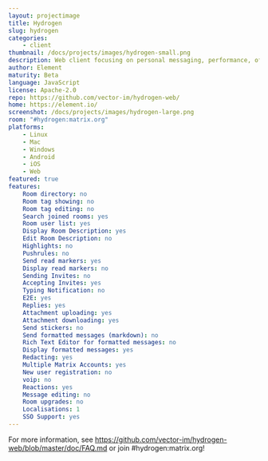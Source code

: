 ```yaml
---
layout: projectimage
title: Hydrogen
slug: hydrogen
categories:
    - client
thumbnail: /docs/projects/images/hydrogen-small.png
description: Web client focusing on personal messaging, performance, offline usage and wide browser support (including mobile!).
author: Element
maturity: Beta
language: JavaScript
license: Apache-2.0
repo: https://github.com/vector-im/hydrogen-web/
home: https://element.io/
screenshot: /docs/projects/images/hydrogen-large.png
room: "#hydrogen:matrix.org"
platforms:
    - Linux
    - Mac
    - Windows
    - Android
    - iOS
    - Web
featured: true
features:
    Room directory: no
    Room tag showing: no
    Room tag editing: no
    Search joined rooms: yes
    Room user list: yes
    Display Room Description: yes
    Edit Room Description: no
    Highlights: no
    Pushrules: no
    Send read markers: yes
    Display read markers: no
    Sending Invites: no
    Accepting Invites: yes
    Typing Notification: no
    E2E: yes
    Replies: yes
    Attachment uploading: yes
    Attachment downloading: yes
    Send stickers: no
    Send formatted messages (markdown): no
    Rich Text Editor for formatted messages: no
    Display formatted messages: yes
    Redacting: yes
    Multiple Matrix Accounts: yes
    New user registration: no
    voip: no
    Reactions: yes
    Message editing: no
    Room upgrades: no
    Localisations: 1
    SSO Support: yes
---
```


For more information, see https://github.com/vector-im/hydrogen-web/blob/master/doc/FAQ.md or join #hydrogen:matrix.org!